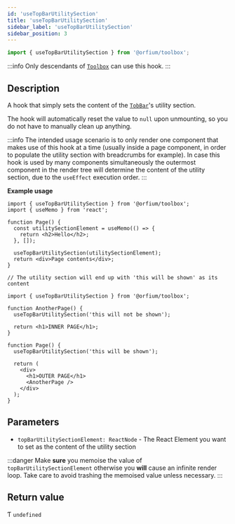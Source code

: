 ```yaml
---
id: 'useTopBarUtilitySection'
title: 'useTopBarUtilitySection'
sidebar_label: 'useTopBarUtilitySection'
sidebar_position: 3
---
```


```ts
import { useTopBarUtilitySection } from '@orfium/toolbox';
```

:::info
Only descendants of [`Toolbox`](../components/Toolbox) can use this hook.
:::

## Description

A hook that simply sets the content of the [`TobBar`](../components/TopBar)'s utility section.

The hook will automatically reset the value to `null` upon unmounting, so you do not have to manually clean up anything.

:::info
The intended usage scenario is to only render one component that makes use of this hook at a time (usually inside a page
component, in order to populate the utility section with breadcrumbs for example). In case this hook is used by many
components simultaneously the outermost component in the render tree will determine the content of the utility section,
due to the `useEffect` execution order.
:::

**Example usage**

```tsx
import { useTopBarUtilitySection } from '@orfium/toolbox';
import { useMemo } from 'react';

function Page() {
  const utilitySectionElement = useMemo(() => {
    return <h2>Hello</h2>;
  }, []);

  useTopBarUtilitySection(utilitySectionElement);
  return <div>Page contents</div>;
}
```

```tsx
// The utility section will end up with 'this will be shown' as its content

import { useTopBarUtilitySection } from '@orfium/toolbox';

function AnotherPage() {
  useTopBarUtilitySection('this will not be shown');

  return <h1>INNER PAGE</h1>;
}

function Page() {
  useTopBarUtilitySection('this will be shown');

  return (
    <div>
      <h1>OUTER PAGE</h1>
      <AnotherPage />
    </div>
  );
}
```

## Parameters

- `topBarUtilitySectionElement: ReactNode` - The React Element you want to set as the content of the utility section

:::danger
Make **sure** you memoise the value of `topBarUtilitySectionElement` otherwise you **will** cause an infinite render loop.
Take care to avoid trashing the memoised value unless necessary.
:::

## Return value

Ƭ `undefined`
